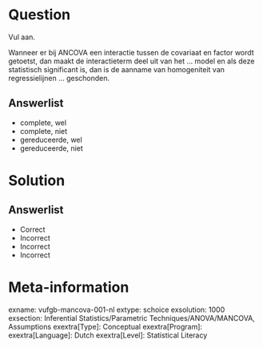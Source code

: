 Question
========

Vul aan. 

Wanneer er bij ANCOVA een interactie tussen de covariaat en factor wordt getoetst, dan maakt de interactieterm deel uit van het ... model en als deze statistisch significant is, dan is de aanname van homogeniteit van regressielijnen ... geschonden.
  
Answerlist
----------
* complete, wel
* complete, niet
* gereduceerde, wel 
* gereduceerde, niet

Solution
========

Answerlist
----------
* Correct
* Incorrect
* Incorrect
* Incorrect

Meta-information
================
exname: vufgb-mancova-001-nl
extype: schoice
exsolution: 1000
exsection: Inferential Statistics/Parametric Techniques/ANOVA/MANCOVA, Assumptions
exextra[Type]: Conceptual
exextra[Program]: 
exextra[Language]: Dutch
exextra[Level]: Statistical Literacy
